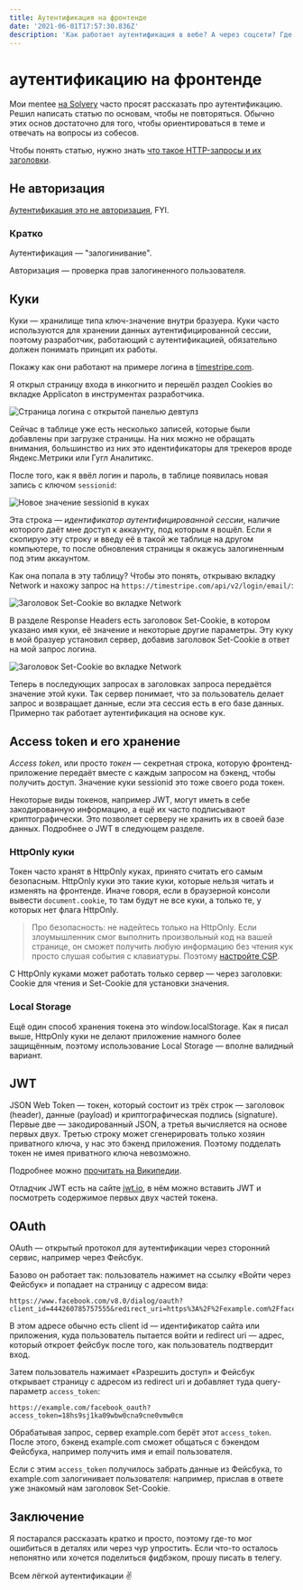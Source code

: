 ```yaml
---
title: Аутентификация на фронтенде
date: '2021-06-01T17:57:30.836Z'
description: 'Как работает аутентификация в вебе? А через соцсети? Где хранить токен: в куках или Local Storage? Что такое JWT?'
---
```


<h1>аутентификацию на фронтенде</h1>

Мои mentee [на Solvery](https://solvery.io/ru/mentor/mikhail_malyshev) часто просят рассказать про аутентификацию.
Решил написать статью по основам, чтобы не повторяться.
Обычно этих основ достаточно для того, чтобы ориентироваться в теме и
отвечать на вопросы из собесов.

Чтобы понять статью, нужно знать [что такое HTTP-запросы и их заголовки](https://doka.guide/tools/http-protocol/).

## Не авторизация

[Аутентификация это не авторизация](https://www.kaspersky.ru/blog/identification-authentication-authorization-difference/29123/), FYI.

### Кратко

Аутентификация — "залогинивание".

Авторизация — проверка прав залогиненного пользователя.

## Куки

Куки — хранилище типа ключ-значение внутри бразуера. Куки часто используются для хранении данных аутентифицированной сессии,
поэтому разработчик, работающий с аутентификацией, обязательно должен понимать принцип их работы.

Покажу как они работают на примере логина в [timestripe.com](https://timestripe.com).

Я открыл страницу входа в инкогнито и перешёл раздел Cookies во вкладке Applicaton в инструментах разработчика.

![Страница логина с открытой панелью девтулз](./1.png)

Сейчас в таблице уже есть несколько записей, которые были добавлены при загрузке страницы.
На них можно не обращать внимания, большинство из них это идентификаторы для трекеров вроде Яндекс.Метрики или Гугл Аналитикс.

После того, как я ввёл логин и пароль, в таблице появилась новая запись с ключом `sessionid`:

![Новое значение sessionid в куках](./2.png)

Эта строка — _идентификатор аутентифицированной сессии_, наличие которого даёт мне доступ к аккаунту, под которым я вошёл.
Если я скопирую эту строку и введу её в такой же таблице на другом компьютере, то после обновления страницы я окажусь залогиненным под этим аккаунтом.

Как она попала в эту таблицу? Чтобы это понять, открываю вкладку Network и нахожу запрос на `https://timestripe.com/api/v2/login/email/`:

![Заголовок Set-Cookie во вкладке Network](./3.png)

В разделе Response Headers есть заголовок Set-Cookie, в котором указано имя куки, её значение и некоторые другие параметры.
Эту куку в мой бразуер установил сервер, добавив заголовок Set-Cookie в ответ на мой запрос логина.

![Заголовок Set-Cookie во вкладке Network](./4.png)

Теперь в последующих запросах в заголовках запроса передаётся значение этой куки. Так сервер понимает,
что за пользователь делает запрос и возвращает данные, если эта сессия есть в его базе данных.
Примерно так работает аутентификация на основе кук.

## Access token и его хранение

_Access token_, или просто _токен_ — секретная строка, которую фронтенд-приложение передаёт вместе с каждым запросом на бэкенд,
чтобы получить доступ. Значение куки sessionid это тоже своего рода токен.

Некоторые виды токенов, например JWT, могут иметь в себе закодированную информацию, а ещё их часто подписывают криптографически.
Это позволяет серверу не хранить их в своей базе данных. Подробнее о JWT в следующем разделе.

### HttpOnly куки

Токен часто хранят в HttpOnly куках, принято считать его самым безопасным.
HttpOnly куки это такие куки, которые нельзя читать и изменять на фронтенде.
Иначе говоря, если в браузерной консоли вывести `document.cookie`,
то там будут не все куки, а только те, у которых нет флага HttpOnly.

> Про безопасность: не надейтесь только на HttpOnly. Если злоумышленник смог выполнить произвольный код на вашей странице, он сможет получить любую информацию без чтения кук просто слушая события с клавиатуры. Поэтому [настройте CSP](https://developer.mozilla.org/ru/docs/Web/HTTP/CSP).

С HttpOnly куками может работать только сервер — через заголовки: Cookie для чтения и Set-Cookie для установки значения.

### Local Storage

Ещё один способ хранения токена это window.localStorage. Как я писал выше,
HttpOnly куки не делают приложение намного более защищённым, поэтому использование Local Storage — вполне валидный вариант.

## JWT

JSON Web Token — токен, который состоит из трёх строк — заголовок (header), данные (payload) и криптографическая подпись (signature).
Первые две — закодированный JSON, а третья вычисляется на основе первых двух.
Третью строку может сгенерировать только хозяин приватного ключа, у нас это бэкенд приложения. Поэтому подделать токен не имея приватного ключа невозможно.

Подробнее можно [прочитать на Википедии](https://en.wikipedia.org/wiki/JSON_Web_Token).

Отладчик JWT есть на сайте [jwt.io](https://jwt.io/), в нём можно вставить JWT и посмотреть содержимое первых двух частей токена.

## OAuth

OAuth — открытый протокол для аутентификации через сторонний сервис, например через Фейсбук.

Базово он работает так: пользователь нажимет на ссылку «Войти через Фейсбук» и попадает на страницу с адресом вида:

```
https://www.facebook.com/v8.0/dialog/oauth?client_id=444260785757555&redirect_uri=https%3A%2F%2Fexample.com%2Ffacebook_oauth
```

В этом адресе обычно есть client id — идентификатор сайта или приложения, куда пользователь пытается войти
и redirect uri — адрес, который откроет фейсбук после того, как пользователь подтвердит вход.

Затем пользователь нажимает «Разрешить доступ» и Фейсбук открывает страницу с адресом из redirect uri и добавляет туда query-параметр `access_token`:

```
https://example.com/facebook_oauth?access_token=18hs9sj1ka09wbw0cna9cne0vmw0cm
```

Обрабатывая запрос, сервер example.com берёт этот `access_token`. После этого, бэкенд example.com сможет общаться с бэкендом Фейсбука, например получить имя и email пользователя.

Если с этим `access_token` получилось забрать данные из Фейсбука, то example.com залогинивает пользователя: например, прислав в ответе уже знакомый нам заголовок Set-Cookie.

## Заключение

Я постарался рассказать кратко и просто, поэтому где-то мог ошибиться в деталях или через чур упростить.
Если что-то осталось непонятно или хочется поделиться фидбэком, прошу писать в телегу.

Всем лёгкой аутентификации <span role="image" alt="Эмодзи два пальца">✌️</span>
